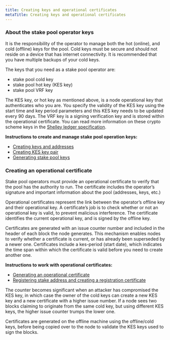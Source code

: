 ```yaml
---
title: Creating keys and operational certificates
metaTitle: Creating keys and operational certificates
---
```


### About the stake pool operator keys

It is the responsibility of the operator to manage both the hot (online), and
cold (offline) keys for the pool. Cold keys must be secure and should not reside
on a device that has internet connectivity. It is recommended that you have
multiple backups of your cold keys.

The keys that you need as a stake pool operator are:

- stake pool cold key
- stake pool hot key (KES key)
- stake pool VRF key

The KES key, or hot key as mentioned above, is a node operational key that
authenticates who you are. You specify the validity of the KES key using the
start time and key period parameters and this KES key needs to be updated every
90 days. The VRF key is a signing verification key and is stored within the
operational certificate. You can read more information on these crypto scheme
keys in the
[Shelley ledger specification](https://hydra.iohk.io/build/5096921/download/1/ledger-spec.pdf).

**Instructions to create and manage stake pool operation keys:**

- [Creating keys and addresses](https://github.com/input-output-hk/cardano-node/blob/master/doc/stake-pool-operations/keys_and_addresses.md)
- [Creating KES key pair](https://github.com/input-output-hk/cardano-node/blob/master/doc/stake-pool-operations/KES_period.md)
- [Generating stake pool keys](https://github.com/input-output-hk/cardano-node/blob/master/doc/stake-pool-operations/node_keys.md)

### Creating an operational certificate

Stake pool operators must provide an operational certificate to verify that the
pool has the authority to run. The certificate includes the operator’s signature
and important information about the pool (addresses, keys, etc.)

Operational certificates represent the link between the operator’s offline key
and their operational key. A certificate’s job is to check whether or not an
operational key is valid, to prevent malicious interference. The certificate
identifies the current operational key, and is signed by the offline key.

Certificates are generated with an issue counter number and included in the
header of each block the node generates. This mechanism enables nodes to verify
whether a certificate is current, or has already been superseded by a newer one.
Certificates include a kes-period (start date), which indicates the time span
within which the certificate is valid before you need to create another one.

**Instructions to work with operational certificates:**

- [Generating an operational certificate](https://github.com/input-output-hk/cardano-node/blob/master/doc/stake-pool-operations/register_stakepool.md#generate-stake-pool-registration-certificate)
- [Registering stake address and creating a registration certificate](https://github.com/input-output-hk/cardano-node/blob/master/doc/stake-pool-operations/register_key.md)

The counter becomes significant when an attacker has compromised the KES key, in
which case the owner of the cold keys can create a new KES key and a new
certificate with a higher issue number. If a node sees two blocks claiming to
originate from the same cold key, but using different KES keys, the higher issue
counter trumps the lower one.

Certificates are generated on the offline machine using the offline/cold keys,
before being copied over to the node to validate the KES keys used to sign the
blocks.
